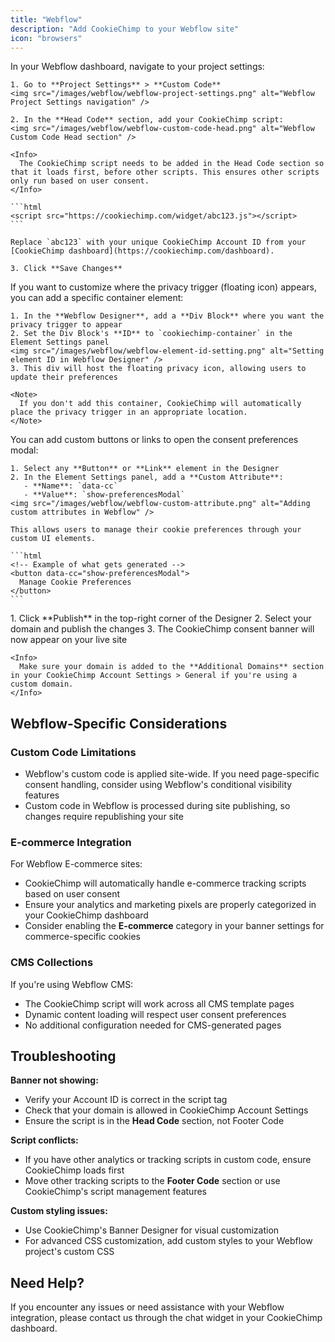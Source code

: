 ```yaml
---
title: "Webflow"
description: "Add CookieChimp to your Webflow site"
icon: "browsers"
---
```


<Steps>
  <Step title="Add CookieChimp Script to Site Settings">
    In your Webflow dashboard, navigate to your project settings:

    1. Go to **Project Settings** > **Custom Code**
    <img src="/images/webflow/webflow-project-settings.png" alt="Webflow Project Settings navigation" />
    
    2. In the **Head Code** section, add your CookieChimp script:
    <img src="/images/webflow/webflow-custom-code-head.png" alt="Webflow Custom Code Head section" />

    <Info>
      The CookieChimp script needs to be added in the Head Code section so that it loads first, before other scripts. This ensures other scripts only run based on user consent.
    </Info>

    ```html
    <script src="https://cookiechimp.com/widget/abc123.js"></script>
    ```

    Replace `abc123` with your unique CookieChimp Account ID from your [CookieChimp dashboard](https://cookiechimp.com/dashboard).

    3. Click **Save Changes**
  </Step>

  <Step title="Add Privacy Trigger Container (Optional)">
    If you want to customize where the privacy trigger (floating icon) appears, you can add a specific container element:

    1. In the **Webflow Designer**, add a **Div Block** where you want the privacy trigger to appear
    2. Set the Div Block's **ID** to `cookiechimp-container` in the Element Settings panel
    <img src="/images/webflow/webflow-element-id-setting.png" alt="Setting element ID in Webflow Designer" />
    3. This div will host the floating privacy icon, allowing users to update their preferences

    <Note>
      If you don't add this container, CookieChimp will automatically place the privacy trigger in an appropriate location.
    </Note>
  </Step>

  <Step title="Configure Custom Consent Button (Optional)">
    You can add custom buttons or links to open the consent preferences modal:

    1. Select any **Button** or **Link** element in the Designer
    2. In the Element Settings panel, add a **Custom Attribute**:
       - **Name**: `data-cc`
       - **Value**: `show-preferencesModal`
    <img src="/images/webflow/webflow-custom-attribute.png" alt="Adding custom attributes in Webflow" />

    This allows users to manage their cookie preferences through your custom UI elements.

    ```html
    <!-- Example of what gets generated -->
    <button data-cc="show-preferencesModal">
      Manage Cookie Preferences
    </button>
    ```
  </Step>

  <Step title="Publish Your Site">
    1. Click **Publish** in the top-right corner of the Designer
    2. Select your domain and publish the changes
    3. The CookieChimp consent banner will now appear on your live site

    <Info>
      Make sure your domain is added to the **Additional Domains** section in your CookieChimp Account Settings > General if you're using a custom domain.
    </Info>
  </Step>
</Steps>

## Webflow-Specific Considerations

### Custom Code Limitations
- Webflow's custom code is applied site-wide. If you need page-specific consent handling, consider using Webflow's conditional visibility features
- Custom code in Webflow is processed during site publishing, so changes require republishing your site

### E-commerce Integration
For Webflow E-commerce sites:
- CookieChimp will automatically handle e-commerce tracking scripts based on user consent
- Ensure your analytics and marketing pixels are properly categorized in your CookieChimp dashboard
- Consider enabling the **E-commerce** category in your banner settings for commerce-specific cookies

### CMS Collections
If you're using Webflow CMS:
- The CookieChimp script will work across all CMS template pages
- Dynamic content loading will respect user consent preferences
- No additional configuration needed for CMS-generated pages

## Troubleshooting

**Banner not showing:**
- Verify your Account ID is correct in the script tag
- Check that your domain is allowed in CookieChimp Account Settings
- Ensure the script is in the **Head Code** section, not Footer Code

**Script conflicts:**
- If you have other analytics or tracking scripts in custom code, ensure CookieChimp loads first
- Move other tracking scripts to the **Footer Code** section or use CookieChimp's script management features

**Custom styling issues:**
- Use CookieChimp's Banner Designer for visual customization
- For advanced CSS customization, add custom styles to your Webflow project's custom CSS

## Need Help?

<Note>
  If you encounter any issues or need assistance with your Webflow integration, please contact us through the chat widget in your CookieChimp dashboard.
</Note>